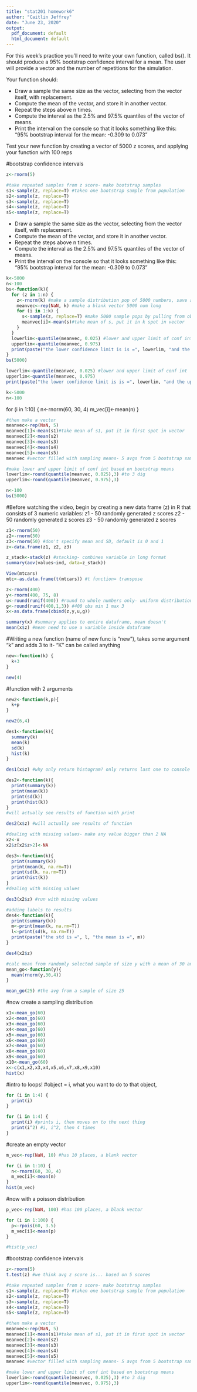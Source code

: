 ```yaml
---
title: "stat201 homework6"
author: "Caitlin Jeffrey"
date: "June 23, 2020"
output:
  pdf_document: default
  html_document: default
---
```


For this week's practice you'll need to write your own function, called bs(). It should produce a 95% bootstrap confidence interval for a mean. The user will provide a vector and the number of repetitions for the simulation.  

Your function should: 

* Draw a sample the same size as the vector, selecting from the vector itself, with replacement.  
* Compute the mean of the vector, and store it in another vector. 
* Repeat the steps above n times.  
* Compute the interval as the 2.5% and 97.5% quantiles of the vector of means.
* Print the interval on the console so that it looks something like this: "95% bootstrap interval for the mean:    -0.309  to  0.073"

Test your new function by creating a vector of 5000 z scores, and applying your function with 100 reps


#bootstrap confidence intervals
```r
z<-rnorm(5)
```

```r
#take repeated samples from z score- make bootstrap samples
s1<-sample(z, replace=T) #taken one bootstrap sample from population
s2<-sample(z, replace=T)
s3<-sample(z, replace=T)
s4<-sample(z, replace=T)
s5<-sample(z, replace=T)
```

* Draw a sample the same size as the vector, selecting from the vector itself, with replacement.  
* Compute the mean of the vector, and store it in another vector. 
* Repeat the steps above n times.  
* Compute the interval as the 2.5% and 97.5% quantiles of the vector of means.
* Print the interval on the console so that it looks something like this: "95% bootstrap interval for the mean:    -0.309  to  0.073"
```r
k<-5000
n<-100
bs<-function(k){
  for (z in 1:n) {
    z<-rnorm(k) #make a sample distribution pop of 5000 numbers, save as object z
    meanvec<-rep(NaN, k) #make a blank vector 5000 num long
    for (i in 1:k) {
      s<-sample(z, replace=T) #make 5000 sample pops by pulling from object z randomly 5000 times
      meanvec[i]<-mean(s)#take mean of s, put it in k spot in vector
    }
  }
  lowerlim<-quantile(meanvec, 0.025) #lower and upper limit of conf int
  upperlim<-quantile(meanvec, 0.975)
  print(paste("the lower confidence limit is is =", lowerlim, "and the upper confidence interval is =", upperlim))
}
bs(5000)
```

```r
lowerlim<-quantile(meanvec, 0.025) #lower and upper limit of conf int
upperlim<-quantile(meanvec, 0.975)
print(paste("the lower confidence limit is is =", lowerlim, "and the upper confidence interval is =", upperlim))
```


```r
k<-5000
n<-100
```


for (i in 1:10) {
  n<-rnorm(60, 30, 4)
  m_vec[i]<-mean(n)
}

```r
#then make a vector
meanvec<-rep(NaN, 5) 
meanvec[1]<-mean(s1)#take mean of s1, put it in first spot in vector
meanvec[2]<-mean(s2)
meanvec[3]<-mean(s3)
meanvec[4]<-mean(s4)
meanvec[5]<-mean(s5)
meanvec #vector filled with sampling means- 5 avgs from 5 bootstrap samplings
```

```r
#make lower and upper limit of conf int based on bootstrap means
lowerlim<-round(quantile(meanvec, 0.025),3) #to 3 dig
upperlim<-round(quantile(meanvec, 0.975),3)
```


```r
n<-100
bs(5000)
```


#Before watching the video, begin by creating a new data frame (z) in R that consists of 3 numeric variables: 
z1 - 50 randomly generated z scores
z2 - 50 randomly generated z scores
z3 - 50 randomly generated z scores

```r
z1<-rnorm(50)
z2<-rnorm(50)
z3<-rnorm(50) #don't specify mean and SD, default is 0 and 1
z<-data.frame(z1, z2, z3)
```

```r
z_stack<-stack(z) #stacking- combines variable in long format
summary(aov(values~ind, data=z_stack))
```

```r
View(mtcars)
mtc<-as.data.frame(t(mtcars)) #t function= transpose
```

```r
z<-rnorm(400)
y<-rnorm(400, 75, 8)
u<-round(runif(400)) #round to whole numbers only- uniform distribution, with a min of 0 and a max of 1
g<-round(runif(400,1,3)) #400 obs min 1 max 3
x<-as.data.frame(cbind(z,y,u,g))
```


```r
summary(x) #summary applies to entire dataframe, mean doesn't
mean(x$z) #mean need to use a variable inside dataframe
```


#Writing a new function (name of new func is "new"), takes some argument "k" and adds 3 to it- "K" can be called anything

```r
new<-function(k) {
  k+3
}
```

```r
new(4)
```

#function with 2 arguments
```r
new2<-function(k,p){
  k+p
}
```


```r
new2(6,4)
```

```r
des1<-function(k){
  summary(k)
  mean(k)
  sd(k)
  hist(k)
}
```

```r
des1(x$z) #why only return histogram? only returns last one to console
```

```r
des2<-function(k){ 
  print(summary(k))
  print(mean(k))
  print(sd(k))
  print(hist(k))
}
#will actually see results of function with print
```

```r
des2(x$z) #will actually see results of function
```

```r
#dealing with missing values- make any value bigger than 2 NA
x2<-x
x2$z[x2$z>2]<-NA
```

```r
des3<-function(k){ 
  print(summary(k))
  print(mean(k, na.rm=T))
  print(sd(k, na.rm=T))
  print(hist(k))
}
#dealing with missing values
```

```r
des3(x2$z) #run with missing values
```


```r
#adding labels to results
des4<-function(k){ 
  print(summary(k))
  m<-print(mean(k, na.rm=T))
  l<-print(sd(k, na.rm=T))
  print(paste("the std is =", l, "the mean is =", m))
}
```

```r
des4(x2$z)
```

```r
#calc mean from randomly selected sample of size y with a mean of 30 and an sd of 4
mean_go<-function(y){
  mean(rnorm(y,30,4))
}
```

```r
mean_go(25) #the avg from a sample of size 25
```
#now create a sampling distribution 
```r
x1<-mean_go(60)
x2<-mean_go(60)
x3<-mean_go(60)
x4<-mean_go(60)
x5<-mean_go(60)
x6<-mean_go(60)
x7<-mean_go(60)
x8<-mean_go(60)
x9<-mean_go(60)
x10<-mean_go(60)
x<-c(x1,x2,x3,x4,x5,x6,x7,x8,x9,x10)
hist(x)
```


#intro to loops!
#object = i, what you want to do to that object, 

```r
for (i in 1:4) {
  print(i)
}

for (i in 1:4) {
  print(i) #prints i, then moves on to the next thing
  print(i^2) #i, i^2, then 4 times
}
```

#create an empty vector
```r
m_vec<-rep(NaN, 10) #has 10 places, a blank vector

for (i in 1:10) {
  n<-rnorm(60, 30, 4)
  m_vec[i]<-mean(n)
}
hist(m_vec)
```

#now with a poisson distribution

```r
p_vec<-rep(NaN, 100) #has 100 places, a blank vector

for (i in 1:100) {
  p<-rpois(60, 3.5)
  m_vec[i]<-mean(p)
}

#hist(p_vec)
```

#bootstrap confidence intervals
```r
z<-rnorm(5)
t.test(z) #we think avg z score is... based on 5 scores
```

```r
#take repeated samples from z score- make bootstrap samples
s1<-sample(z, replace=T) #taken one bootstrap sample from population
s2<-sample(z, replace=T)
s3<-sample(z, replace=T)
s4<-sample(z, replace=T)
s5<-sample(z, replace=T)
```

```r
#then make a vector
meanvec<-rep(NaN, 5) 
meanvec[1]<-mean(s1)#take mean of s1, put it in first spot in vector
meanvec[2]<-mean(s2)
meanvec[3]<-mean(s3)
meanvec[4]<-mean(s4)
meanvec[5]<-mean(s5)
meanvec #vector filled with sampling means- 5 avgs from 5 bootstrap samplings
```

```r
#make lower and upper limit of conf int based on bootstrap means
lowerlim<-round(quantile(meanvec, 0.025),3) #to 3 dig
upperlim<-round(quantile(meanvec, 0.975),3)
```








